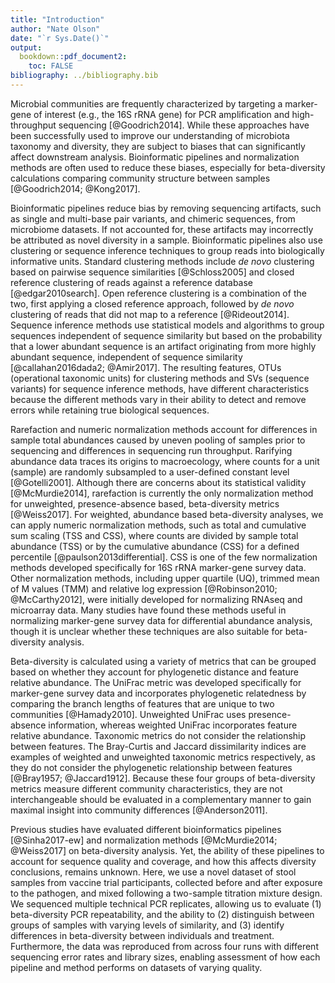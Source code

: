 ```yaml
---
title: "Introduction"
author: "Nate Olson"
date: "`r Sys.Date()`"
output:
  bookdown::pdf_document2:
    toc: FALSE
bibliography: ../bibliography.bib
---
```



Microbial communities are frequently characterized by targeting a marker-gene of interest (e.g., the 16S rRNA gene) for PCR amplification and high-throughput sequencing [@Goodrich2014].
While these approaches have been successfully used to improve our understanding of microbiota taxonomy and diversity, they are subject to biases that can significantly affect downstream analysis.
Bioinformatic pipelines and normalization methods are often used to reduce these biases, especially for beta-diversity calculations comparing community structure between samples [@Goodrich2014; @Kong2017].


Bioinformatic pipelines reduce bias by removing sequencing artifacts, such as single and multi-base pair variants, and chimeric sequences, from microbiome datasets.
If not accounted for, these artifacts may incorrectly be attributed as novel diversity in a sample.
Bioinformatic pipelines also use clustering or sequence inference techniques to group reads into biologically informative units.
Standard clustering methods include _de novo_ clustering based on pairwise sequence similarities [@Schloss2005] and closed reference clustering of reads against a reference database [@edgar2010search].
Open reference clustering is a combination of the two, first applying a closed reference approach, followed by _de novo_ clustering of reads that did not map to a reference [@Rideout2014].
Sequence inference methods use statistical models and algorithms to group sequences independent of sequence similarity but based on the probability that a lower abundant sequence is an artifact originating from more highly abundant sequence, independent of sequence similarity [@callahan2016dada2; @Amir2017].
The resulting features, OTUs (operational taxonomic units) for clustering methods and SVs (sequence variants) for sequence inference methods, have different characteristics because the different methods vary in their ability to detect and remove errors while retaining true biological sequences.


Rarefaction and numeric normalization methods account for differences in sample total abundances caused by uneven pooling of samples prior to sequencing and differences in sequencing run throughput.
Rarifying abundance data traces its origins to macroecology, where counts for a unit (sample) are randomly subsampled to a user-defined constant level [@Gotelli2001].
Although there are concerns about its statistical validity [@McMurdie2014],
rarefaction is currently the only normalization method for unweighted, presence-absence based, beta-diversity metrics [@Weiss2017].
For weighted, abundance based beta-diversity analyses, we can apply numeric normalization methods, such as total and cumulative sum scaling (TSS and CSS), where counts are divided by sample total abundance (TSS) or by the cumulative abundance (CSS) for a defined percentile [@paulson2013differential].
CSS is one of the few normalization methods developed specifically for 16S rRNA marker-gene survey data.
Other normalization methods, including upper quartile (UQ), trimmed mean of M values (TMM) and relative log expression [@Robinson2010; @McCarthy2012], were initially developed for normalizing RNAseq and microarray data.
Many studies have found these methods useful in normalizing marker-gene survey data for differential abundance analysis, though it is unclear whether these techniques are also suitable for beta-diversity analysis.


Beta-diversity is calculated using a variety of metrics that can be grouped based on whether they account for phylogenetic distance and feature relative abundance.
The UniFrac metric was developed specifically for marker-gene survey data and incorporates phylogenetic relatedness by comparing the branch lengths of features that are unique to two communities [@Hamady2010].
Unweighted UniFrac uses presence-absence information, whereas weighted UniFrac incorporates feature relative abundance.
Taxonomic metrics do not consider the relationship between features.
The Bray-Curtis and Jaccard dissimilarity indices are examples of weighted and unweighted taxonomic metrics respectively, as they do not consider the phylogenetic relationship between features [@Bray1957; @Jaccard1912].
Because these four groups of beta-diversity metrics measure different community characteristics,
they are not interchangeable should be evaluated in a complementary manner to gain maximal insight into community differences [@Anderson2011].


Previous studies have evaluated different bioinformatics pipelines [@Sinha2017-ew] and normalization methods [@McMurdie2014; @Weiss2017] on beta-diversity analysis.
Yet, the ability of these pipelines to account for sequence quality and coverage, and how this affects diversity conclusions, remains unknown.
Here, we use a novel dataset of stool samples from vaccine trial participants, collected before and after exposure to the pathogen, and mixed following a two-sample titration mixture design.
We sequenced multiple technical PCR replicates, allowing us to evaluate (1) beta-diversity PCR repeatability,
and the ability to (2) distinguish between groups of samples with varying levels of similarity,
and (3) identify differences in beta-diversity between individuals and treatment.
Furthermore, the data was reproduced from across four runs with different sequencing error rates and library sizes,
enabling assessment of how each pipeline and method performs on datasets of varying quality.
